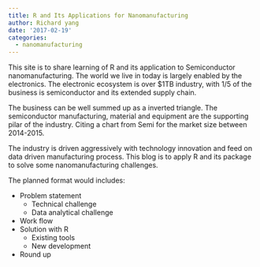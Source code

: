 ```yaml
---
title: R and Its Applications for Nanomanufacturing
author: Richard yang
date: '2017-02-19'
categories:
  - nanomanufacturing
---
```


This site is to share learning of R and its application to Semiconductor nanomanufacturing. The world we live in today is largely enabled by the electronics. The electronic ecosystem is over $1TB industry, with 1/5 of the business is semiconductor and its extended supply chain. 

The business can be well summed up as a inverted triangle. The semiconductor manufacturing, material and equipment are the supporting pilar of the industry. Citing a chart from Semi for the market size between 2014-2015.

The industry is driven aggressively with technology innovation and feed on data driven manufacturing process. This blog is to apply R and its package to solve some nanomanufacturing challenges. 

The planned format would includes:

- Problem statement
    + Technical challenge
    + Data analytical challenge
- Work flow
- Solution with R
    + Existing tools
    + New development
- Round up

